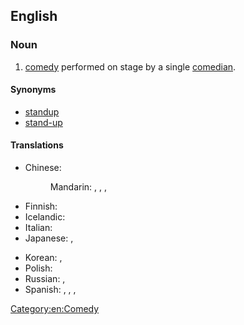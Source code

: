 ==English==
{{wikipedia}}

===Noun===
{{en-noun|-|head=[[stand]]-[[up]] [[comedy]]}}

# [[comedy]] performed on stage by a single [[comedian]].

====Synonyms====
* [[standup]]
* [[stand-up]]

====Translations====
{{trans-top|comedy performed on stage by a single comedian}}
* Chinese:
*: Mandarin: {{qualifier|mainland China}} {{t+|cmn|單口相聲}}, {{t+|cmn|单口相声|tr=dānkǒu xiàngsheng}}, {{t+|cmn|棟篤笑|sc=Hani}}, {{t+|cmn|栋笃笑|tr=dòngdǔxiào}} {{qualifier|Hong Kong}}
* Finnish: {{t+|fi|stand up -komedia}}
* Icelandic: {{t|is|uppistand|n}}
* Italian: {{t+|it|monologo|m}}
* Japanese: {{t|ja|スタンドアップ|tr=sutandoappu}}, {{t|ja|スタンダップコメディ|tr=sutandoappu komedi}}
{{trans-mid}}
* Korean: {{t|ko|스탠드업}}, {{t|ko|스탠드업 코미디}}
* Polish: {{t+|pl|stand-up|m}}
* Russian: {{t+|ru|стенда́п|m|tr=stɛndáp}}, {{t|ru|стенда́п-коме́дия|f|tr=stɛndáp-komédija}}
* Spanish: {{t|es|[[comedia]] [[en vivo]]|f}}, {{t|es|[[monólogo]] [[cómico]]|m}}, {{t+|es|monólogo|m}}, {{t|es|stand up|m}}
{{trans-bottom}}

[[Category:en:Comedy]]